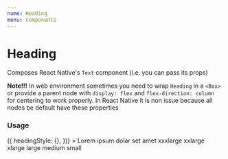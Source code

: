 ```yaml
---
name: Heading
menu: Components
---
```



# Heading

Composes React Native's `Text` component (i.e. you can pass its props)

**Note!!!** In web environment sometimes you need to wrap `Heading` in a `<Box>` or provide a parent node with `display: flex` and `flex-direction: column` for centering to work properly. In React Native it is non issue because all nodes be default have these properties

### Usage

<Playground>
  <Box>
    <Heading
      accessibilityLevel={3} // 1-6
      align="center"
      size="xxlarge" // small - xxxlarge or number
      color="primary" // or custom
      getStyles={(props, theme) => ({
        headingStyle: {},
      })}
    >
      Lorem ipsum dolar set amet
    </Heading>
  </Box>
</Playground>

<Playground>
  <Box flexDirection="column">
    <Heading size="xxxlarge">xxxlarge</Heading>
    <Heading size="xxlarge">xxlarge</Heading>
    <Heading size="xlarge">xlarge</Heading>
    <Heading size="large">large</Heading>
    <Heading size="medium">medium</Heading>
    <Heading size="small">small</Heading>
  </Box>
</Playground>
